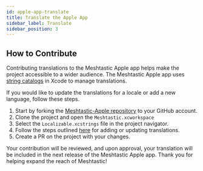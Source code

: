 ```yaml
---
id: apple-app-translate
title: Translate the Apple App
sidebar_label: Translate
sidebar_position: 3
---
```


## How to Contribute

Contributing translations to the Meshtastic Apple app helps make the project accessible to a wider audience. The Meshtastic Apple app uses [string catalogs](https://developer.apple.com/documentation/xcode/localizing-and-varying-text-with-a-string-catalog) in Xcode to manage translations. 

If you would like to update the translations for a locale or add a new language, follow these steps.

1. Start by forking the [Meshtastic-Apple repository](<https://github.com/meshtastic/Meshtastic-Apple/tree/main>) to your GitHub account.
2. Clone the project and open the `Meshtastic.xcworkspace`
3. Select the `Localizable.xcstrings` file in the project navigator.
4. Follow the steps outlined [here](https://developer.apple.com/documentation/xcode/localizing-and-varying-text-with-a-string-catalog) for adding or updating translations.
5. Create a PR on the project with your changes.

Your contribution will be reviewed, and upon approval, your translation will be included in the next release of the Meshtastic Apple app. Thank you for helping expand the reach of Meshtastic!
